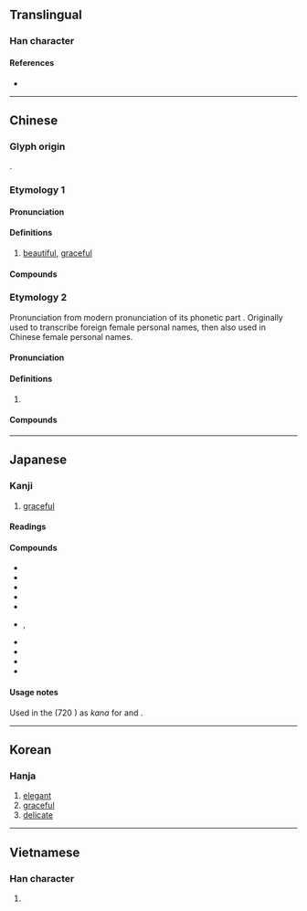 {{character info}}
==Translingual==

===Han character===
{{Han char|rn=38|rad=女|as=07|sn=10|four=47427|canj=VSQL|ids=⿰女那}}

====References====
* {{Han ref|kx=0262.230|dkj=06311|dj=0529.230|hdz=21048.070|uh=5A1C|ud=23068|bh=AE52|bd=44626}}

----

==Chinese==
{{zh-forms}}

===Glyph origin===
{{Han etym}}
{{Han compound|女|那|c1=s|c2=p|ls=psc}}.

===Etymology 1===

====Pronunciation====
{{zh-pron
|m=nuó
|c=no5
|mn=ml:nó͘/ná/qz:nǎ/qz,xm,zz:ló
|mn_note=nó͘ - literary; ná/nǎ/ló - vernacular
|mc=y
|oc=y
|cat=a
}}

====Definitions====
{{zh-hanzi}}

# [[beautiful]], [[graceful]]

====Compounds====
{{zh-der|嫋嫋娜娜|嫋娜|婀娜|嬝娜纖巧|嬝娜|婀娜多姿|嬌娜|娜娜|夭娜|嬝娜風流|嬝嬝娜娜|窈娜|裊娜}}

===Etymology 2===
Pronunciation from modern pronunciation of its phonetic part {{zh-l|那}}. Originally used to transcribe foreign female personal names, then also used in Chinese female personal names.

====Pronunciation====
{{zh-pron
|m=nà
|c=no4,naa4
|mn=ml:nó͘/qz:ló/xm,zz:ná/qz,tw:na/twv:nā
|mn_note=nó͘ - literary; ló/ná - vernacular; na - vernacular (俗)
|cat=pn
}}

====Definitions====
{{zh-hanzi}}

# {{zh-used2|n|1p=female}}
#: {{zh-x|^歐陽 ^@娜{Nà}娜{nà}|{{w|Ouyang Nana}}}}

====Compounds====
{{zh-der|愛洛娜|莎喲娜拉|蒙娜麗莎|雅典娜|黛安娜|漢娜}}

----

==Japanese==

===Kanji===
{{ja-kanji|grade=|rs=女07}}

# [[graceful]]

====Readings====
{{ja-readings
|goon=な
|kanon=だ
|kun=おもむろ-, しな-やか
}}

====Compounds====
{{der-top|Compounds}}
* {{ja-r|娜准|^なじゅん}}
* {{ja-r|婀娜|あだ}}
* {{ja-r|采%娜|^あや%な}}
* {{ja-r|安娜|^あんな}}
* {{ja-r|淑娜|^しゅうな}}
* {{ja-r|嫋娜|じょうだ|rom=-}}, {{ja-r|裊娜|じょうだ}}
* {{ja-r|美娜|^みな}}
* {{ja-r|有娜|^ゆな}}
* {{ja-r|莉娜|^りな}}
* {{ja-r|麗娜|^りな}}
{{der-bottom}}

====Usage notes====
Used in the ''{{w|Nihon Shoki}}'' (720 {{CE}}) as {{m|ja|借音|tr=shakuon}} ''kana'' for {{IPAfont|⟨da⟩}} and {{IPAfont|⟨na⟩}}.

----

==Korean==

===Hanja===
{{ko-hanja|hangeul=나|rv=na|mr=na}}

# [[elegant]]
# [[graceful]]
# [[delicate]]

----

==Vietnamese==

===Han character===
{{vi-hantu|[[na]], [[nạ]]|rs=女07}}

# {{rfdef|vi}}

{{cln|vi|Han tu}}